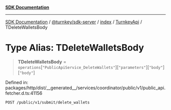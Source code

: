 [**SDK Documentation**](../../../../../../README.mdx)

***

[SDK Documentation](../../../../../../packages.mdx) / [@turnkey/sdk-server](../../../../README.mdx) / [index](../../../README.mdx) / [TurnkeyApi](../README.mdx) / TDeleteWalletsBody

# Type Alias: TDeleteWalletsBody

> **TDeleteWalletsBody** = `operations`\[`"PublicApiService_DeleteWallets"`\]\[`"parameters"`\]\[`"body"`\]\[`"body"`\]

Defined in: packages/http/dist/\_\_generated\_\_/services/coordinator/public/v1/public\_api.fetcher.d.ts:41156

`POST /public/v1/submit/delete_wallets`
